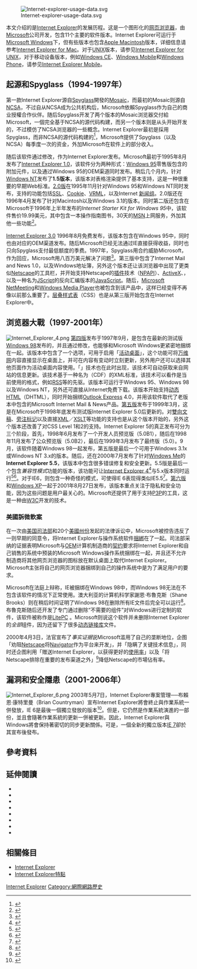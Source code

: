 {{Incomplete|time=2020-09-28}}
{{更新|time=2020-09-28T10:36:56+00:00}}
{{noteTA
|G1=IT
|G2=Windows}}
[[File:Internet-explorer-usage-data.svg|thumb]]

本文介绍的是[[Internet_Explorer|Internet Explorer]]的发展历程。这是一个图形化的[[网页浏览器|网页浏览器]]，由[[Microsoft|Microsoft]]公司开发，包含11个主要的软件版本。Internet Explorer可运行于[[Microsoft_Windows|Microsoft Windows]]下，但有些版本也包含[[Apple_Macintosh|Apple Macintosh]]版本，详细信息请参考[[Internet_Explorer_for_Mac|Internet Explorer for Mac]]。对于[[UNIX|UNIX]]版本，请参见[[Internet_Explorer_for_UNIX|Internet Explorer for UNIX]]，对于移动设备版本，例如[[Windows_CE|Windows CE]]、[[Windows_Mobile|Windows Mobile]]和[[Windows_Phone|Windows Phone]]，请参见[[Internet_Explorer_Mobile|Internet Explorer Mobile]]。

== 起源和Spyglass（1994-1997年） ==
第一款Internet Explorer源自[[Spyglass,_Inc.|Spyglass]]開發的[[Mosaic|Mosaic]]，而最初的Mosaic则源自[[国家超级电脑应用中心|NCSA]]，不过自从NCSA成为公共机构后，Microsoft依賴Spyglass作为自己的商业授權合作伙伴。随后Spyglass开发了两个版本的Mosaic浏览器交付給Microsoft，一個完全基于NCSA的源代码构建，而另一个版本则是从头开始开发的，不过模仿了NCSA浏览器的一些概念。Internet Explorer最初是採用Spyglass，而非NCSA的源代码构建的<ref>{{cite web |url=http://biztech.ericsink.com/Browser_Wars.html |title=Memoirs From the Browser Wars |date=1995 |author=Eric Sink |deadurl=yes |archiveurl=https://web.archive.org/web/20030513215647/http://biztech.ericsink.com/Browser_Wars.html |archivedate=2003-05-13 |accessdate=2009-02-11 }}</ref>，Microsoft提供了Spyglass（以及NCSA）每季度一次的资金，外加Microsoft在软件上的部分收入。

随后该软件通过修改，作为Internet Explorer发布。Microsoft最初于1995年8月发布了[[Internet_Explorer_1.0|Internet Explorer 1.0]]，该软件分为两种形式：[[Windows_95|Windows 95]]零售版包含的附加元件{{link-en|Microsoft Plus!|Microsoft Plus!}}，以及通过Windows 95的OEM渠道同时发布。稍后几个月内，针对[[Windows_NT|Windows NT]]发布了'''1.5版本'''，该版本对表格渲染提供了基本支持，这是一种很重要的早期Web标准。[[Internet_Explorer_2|2.0版]]在1995年11月针对Windows 95和Windows NT同时发布，支持的功能包括[[SSL|SSL]]、[[Cookie|Cookie]]、[[VRML|VRML]]，以及Internet [[新闻组|新闻组]]。2.0版还在1996年4月发布了针对Macintosh以及Windows 3.1的版本。同时第二版还包含在Microsoft于1996年上半年发布的''Internet Starter Kit for Windows 95''中，该软件售价19.99美元，其中包含一本操作指南图书，30天的[[MSN|MSN]]上网服务，外加其他一些功能<ref>{{cite web |url=http://www.microsoft.com/presspass/press/1996/apr96/iemompr.mspx |title=Microsoft Internet Explorer Web Browser Available on All Major Platforms, Offers Broadest International Support |publisher=Microsoft |deadurl=yes |archiveurl=https://web.archive.org/web/20080115072757/http://www.microsoft.com/presspass/press/1996/apr96/iemompr.mspx |archivedate=2008-01-15 |accessdate=2009-02-11 }}</ref>。

{{quote box|width=23em|"Microsoft Internet Explorer 3.0增加了很多新功能，对于HTML创作者大有幫助，并且证明了我们对促进W3C HTML标准的决心。"|Microsoft（1996）<ref>{{cite web |url=http://www.citycat.ru/doc/HTML/IExplorer.30/html_toc.htm |title=Microsoft Internet Explorer 3.0 HTML Support |accessdate=2009-02-11 |archive-date=2020-02-17 |archive-url=https://web.archive.org/web/20200217183743/http://www.citycat.ru/doc/HTML/IExplorer.30/html_toc.htm |dead-url=no }}</ref>}}

[[Internet_Explorer_3|Internet Explorer 3.0]] 1996年8月免费发布，该版本包含在Windows 95中，同时也由对应的OEM渠道发布。随后Microsoft已经无法通过IE直接获得收益，同时也只向Spyglass支付最低额度的季费。1997年，Spyglass用合约威胁Microsoft，作为回应，Microsoft用八百万美元解决了问题<ref>{{cite web
|url=http://www.windowsitpro.com/Articles/Index.cfm?ArticleID=16683&DisplayTab=Article
|title=Microsoft and Spyglass kiss and make up
|date=1997-01-22
|accessdate=2007-02-25
|author=Paul Thurrott
|work=Windows IT Pro
|publisher=Penton Media Inc.
|archive-url=https://web.archive.org/web/20070930155349/http://www.windowsitpro.com/Articles/Index.cfm?ArticleID=16683&DisplayTab=Article
|archive-date=2007-09-30
|dead-url=yes
}}</ref>。第三版中包含了Internet Mail and News 1.0，以及Windows地址簿，另外这个版本还让该浏览器中出现了更类似[[Netscape|Netscape]]的工具栏，并开始支持Netscape的[[插件|插件]]技术（[[NPAPI|NPAPI]]）、[[ActiveX|ActiveX]]、{{link-en|框架 (全球資訊網)|Framing (World Wide Web)|框架}}，以及一种名为[[JScript|JScript]]的反向汇编版本的[[JavaScript|JavaScript]]。随后，[[Microsoft_NetMeeting|Microsoft NetMeeting]]和[[Windows_Media_Player|Windows Media Player]]也被包含到该产品中，这样{{link-en|輔助程序|Helper application}}已经变得不再像以前那么重要了。[[层叠样式表|层叠样式表]]（CSS）也是从第三版开始包含在Internet Explorer中。

== 浏览器大戰（1997-2001年） ==
[[File:Internet_Explorer_4.png|thumb]]
[[Internet_Explorer_4|第四版]]发布于1997年9月，是包含在最新的测试版[[Windows_98|Windows 98]]发布的，并且通过修改，也能够和Microsoft Windows更紧密地捆绑在一起。该版本中包含了一个选项，可用于启用「[[活动桌面|活动桌面]]」，这个功能可将[[万维网|万维网]]内容直接显示在桌面上，并可在内容有变动时立刻更新，另外用户还可以选择其他页面作为活动桌面内容使用。「{{link-en|活動頻道|Active Channel}}」技术也在此时出现，该技术可自动获取来自网站的信息更新。该技术基于一种名为{{link-en|频道定义格式|Channel Definition Format}}（CDF）的XML标准，该技术可以看作是当前使用的{{link-en|Web聚合|web syndication}}格式，例如[[RSS|RSS]]等的先驱。该版本可运行于Windows 95、Windows 98以及Windows NT，另外还可直接从Internet免费下载。该版本开始支持[[动态HTML|动态HTML]]（DHTML），同时开始捆绑[[Outlook_Express|Outlook Express]] 4.0，并用该软件取代了老版本中包含的Microsoft Internet Mail & News产品。[[Internet_Explorer_5|第五版]]发布于1999年3月，这是在Microsoft于1998年底发布测试版Internet Explorer 5.0后更新的。对[[雙向文稿|雙向文稿]]、[[旁注标记|旁注标记]]以及直接[[XML|XML]]／[[XSLT|XSLT]]等功能的支持也是从这个版本开始的，另外这个版本还改善了对CSS Level 1和2的支持。Internet Explorer 5的真正发布可分为三个阶段，首先，1998年6月发布了一个开发人员预览版（5.0B1），随后在1998年11月发布了公众预览版（5.0B2），最后在1999年3月发布了最终版（5.0）。9月，该软件随着Windows 98一起发布，第五版是最后一个可用于Windows 3.1x或Windows NT 3.x的版本。随后，还在2000年7月发布了针对[[Windows_Me|Windows Me]]的'''Internet Explorer 5.5'''，该版本中包含很多错误修复和安全更新。5.5版是最后一个包含''兼容性模式''功能的版本，该功能可让[[Internet_Explorer_4|Internet Explorer 4]]<ref>{{cite web |url=https://support.microsoft.com/en-us/kb/197311 |title=Microsoft Support: How to install and use Compatibility mode in Internet Explorer 5 or 5.5 |publisher=Microsoft |accessdate=2016-04-24 |archive-date=2016-09-19 |archive-url=https://web.archive.org/web/20160919114933/https://support.microsoft.com/en-us/kb/197311 |dead-url=no }}</ref>与5.x版本同时运行<ref name="mshistory">{{cite web |url=http://www.microsoft.com/windows/IE/community/columns/historyofie.mspx |title=The History of Internet Explorer |publisher=Microsoft |deadurl=no |archiveurl=https://web.archive.org/web/20051001113951/http://www.microsoft.com/windows/IE/community/columns/historyofie.mspx |archivedate=2005-10-01 |accessdate=2016-04-24 }}</ref><ref>{{cite web |url=http://support.microsoft.com/kb/237787 |title=Microsoft Support Unable to Use Internet Explorer 4.0 Compatibility Mode |publisher=Microsoft |accessdate=2009-02-11 |archive-date=2012-01-12 |archive-url=https://web.archive.org/web/20120112065441/http://support.microsoft.com/kb/237787 |dead-url=no }}</ref>。对于IE6，则包含一种奇怪的模式，可使得IE 6表现得类似IE5.5<ref>{{cite web |url=http://www.satzansatz.de/cssd/quirksmode.html |title=Quirks mode in IE 6 and IE 7 |publisher=satzansatz |access-date=2009-02-11 |archive-url=https://web.archive.org/web/20170531195606/http://www.satzansatz.de/cssd/quirksmode.html |archive-date=2017-05-31 |dead-url=yes }}</ref>。[[Internet_Explorer_6|第六版]]和[[Windows_XP|Windows XP]]一起于2001年8月27日发布，该版本重点关注于隐私和安全功能，因为这些问题是用户最关心的。Microsoft还提供了用于支持[[P3P|P3P]]的工具，这是一种由[[万维网联盟|W3C]]开发的技术。

=== 美國訴微軟案 ===
{{main|美國訴微軟案}}

<!-- Deleted image removed: [[Image:Internet_Explorer_5.png|thumb]] -->
在一次由[[美国司法部|美国司法部]]和20个[[美國州份|美國州份]]发起的法律诉讼中，Microsoft被控告违反了一则早期的同意令，将Internet Explorer与操作系统软件[[綁售|捆綁]]在了一起。司法部采纳的证据表明Microsoft与[[OEM|OEM]]计算机制造商的[[契约|契约]]要求将Internet Explorer和自己销售的系统中预装的Microsoft Windows操作系统捆绑在一起，并且还不允许制造商将其他网页浏览器的图标放在默认桌面上取代Internet Explorer。Microsoft主张将自己的网页浏览器捆绑到自己的操作系统中是为了满足用户的要求。

Microsoft在法庭上辩称，IE被捆绑在Windows 98中，而Windows 98无法在不包含该软件的情况下正常使用。澳大利亚的计算机科学家謝恩·布魯克斯（Shane Brooks）则在稍后时间证明了Windows 98在删除所有IE文件后完全可以运行<ref>{{cite web |url=http://edition.cnn.com/TECH/computing/9903/09/removeie.idg/ |title=How to remove Internet Explorer from Windows 98 |date=1999-03-09 |publisher=CNN |accessdate=2016-04-24 |archive-date=2021-01-22 |archive-url=https://web.archive.org/web/20210122235730/http://edition.cnn.com/TECH/computing/9903/09/removeie.idg/ |dead-url=no }}</ref>。布魯克斯随后还开发了专门通过删除“不需要的组件”对Windows进行定制的软件，该软件被称作是[http://www.litepc.com LitePC] {{Wayback|url=http://www.litepc.com/ |date=20210127103337 }}。Microsoft则说这个软件并未删除Internet Explorer的''全部''组件，因为还留下了很多[[动态链接库|动态链接库]]文件。

2000年4月3日，法官{{link-en|托马斯·潘菲尔德·杰克逊|Thomas Penfield Jackson|杰克逊}}宣布了''事实证据''说Microsoft滥用了自己的垄断地位，企图「劝阻[[网景|Netscape]]将[[Netscape_Navigator|Navigator]]作为平台来开发」，并「隐瞒了关键技术信息」，同时还企图利用「赠送Internet Explorer，以获得更好的[[网页浏览器的使用分布|使用率]]」以及「将Netscape排除在重要的发布渠道之外」<ref>{{cite web |url=https://www.justice.gov/atr/us-v-microsoft-courts-findings-fact |title=U.S. v. Microsoft: Court's Findings of Fact |date=2005-05-12 |publisher=Department of Justice |accessdate=2016-04-24 |archive-date=2021-02-02 |archive-url=https://web.archive.org/web/20210202173115/https://www.justice.gov/atr/us-v-microsoft-courts-findings-fact |dead-url=no }}</ref>降低Netscape的市場佔有率。

== 漏洞和安全隱患（2001-2006年） ==
[[File:Internet_Explorer_6.png|thumb]]
2003年5月7日，Internet Explorer專案管理──布賴恩·康特里曼（Brian Countryman）宣布Internet Explorer將會終止與作業系統一併發放，IE 6是最後一個獨立發放的版本<ref>{{cite web |url=http://news.com.com/2100-1032_3-1011859.html |title=Microsoft to abandon standalone IE |date=2003-05-31 |publisher=CNET |deadurl=no |archiveurl=https://archive.is/20120629230328/http://news.com.com/2100-1032_3-1011859.html |archivedate=2012-06-29 |accessdate=2009-02-11 }}</ref>。但是，它仍然是作業系統演進的一部份，並且會隨著作業系統的更新一併被更新。因此，Internet Explorer與Windows將會保持著密切的同步更新關係。可是，一個全新的獨立版本[[Internet_Explorer_7|IE 7]]卻於其宣布後發布。
{{clear|right}}

== 參考資料 ==
<references/>

== 延伸閱讀 ==
*{{cite web |title=Microsoft Windows Family Home Page |work=Windows History: Internet Explorer History |url=http://www.microsoft.com/windows/WinHistoryIE.mspx |accessdate=May 12 |deadurl=yes |archiveurl=https://web.archive.org/web/20030704024306/http://www.microsoft.com/windows/WinHistoryIE.mspx |archivedate=2003-07-04 }}
*{{cite web |title=Microsoft Knowledge Base |work=How to determine which version of Internet Explorer is installed |url=http://support.microsoft.com/?kbid=164539 |accessdate=November 6 |deadurl=no |archiveurl=https://web.archive.org/web/20060215163417/http://support.microsoft.com/?kbid=164539 |archivedate=2006-02-15 }}
*{{cite web | title=Index DOT Html and Index DOT Css | work=Browser History: Windows Internet Explorer | url=http://www.blooberry.com/indexdot/history/ie.htm | accessdate=May 12 | archive-date=2019-09-01 | archive-url=https://web.archive.org/web/20190901004234/http://www.blooberry.com/indexdot/history/ie.htm | dead-url=no }}
*{{cite web | title=IEBlog | work=Windows Vista & IE7 Beta 1 Available | url=http://blogs.msdn.com/ie/archive/2005/07/27/444004.aspx | accessdate=July 27 | archive-date=2010-04-11 | archive-url=https://web.archive.org/web/20100411072540/http://blogs.msdn.com/ie/archive/2005/07/27/444004.aspx | dead-url=no }}
*{{cite web | title=IEBlog | work=Standards and CSS in IE | url=http://blogs.msdn.com/ie/archive/2005/07/29/445242.aspx | accessdate=July 29 | archive-date=2011-08-25 | archive-url=https://www.webcitation.org/61CHCMQki?url=http://blogs.msdn.com/b/ie/archive/2005/07/29/445242.aspx | dead-url=no }}
*{{cite web | title=IEBlog | work=IE7 Is Coming This Month | url=http://blogs.msdn.com/ie/archive/2006/10/06/IE7-Is-Coming-This-Month_2E002E002E00_Are-you-Ready_3F00_.aspx | accessdate=October 9 | archive-date=2006-10-26 | archive-url=https://web.archive.org/web/20061026040338/http://blogs.msdn.com/ie/archive/2006/10/06/IE7-Is-Coming-This-Month_2E002E002E00_Are-you-Ready_3F00_.aspx | dead-url=no }}
*{{cite web | title=IEBlog | work=IE7 Platforms And Outlook Express | url=http://blogs.msdn.com/ie/archive/2005/02/28/382054.aspx | accessdate=May 12 | archive-date=2010-02-26 | archive-url=https://web.archive.org/web/20100226205441/http://blogs.msdn.com/ie/archive/2005/02/28/382054.aspx | dead-url=no }}
*{{cite web |title=Microsoft Press Pass |work=RSA Conference 2005 - Gates Highlights Progress on Security, Outlines Next Steps for Continued Innovation |url=http://www.microsoft.com/presspass/press/2005/feb05/02-15RSA05KeynotePR.asp |accessdate=May 12 |deadurl=yes |archiveurl=https://web.archive.org/web/20050602005157/http://www.microsoft.com/presspass/press/2005/feb05/02-15RSA05KeynotePR.asp |archivedate=2005-06-02 }}

== 相關條目 ==
*[[Internet_Explorer|Internet Explorer]]
*[[Internet_Explorer#軟體特性|Internet Explorer特點]]

{{Internet Explorer}}

[[Category:Internet_Explorer|Internet Explorer]]
[[Category:網際網路歷史|Category:網際網路歷史]]